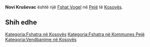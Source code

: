 {{Fshat në Kosovës
 | Emri                = Novi Kruševac
| sqi_V_name = Kryshec i Ri
| sqi_V_FULL_NAME_RO = Kryshec i Ri
| sqi_V_FULL_NAME_ND_RO = Kryshec i Ri
| sqi_V_SORT_NAME_RG = KRYSHECIRI
| sqi_V_FULL_NAME_RG = Kryshec i Ri
| sqi_V_FULL_NAME_ND_RG = Kryshec i Ri
| srp_N_name = Novi Kruševac
| srp_N_FULL_NAME_RO = Novi Kruševac
| srp_N_FULL_NAME_ND_RO = Novi Krusevac
| srp_N_SORT_NAME_RG = NOVIKRUSEVAC
| srp_N_FULL_NAME_RG = Novi Kruševac
| srp_N_FULL_NAME_ND_RG = Novi Krusevac
| srp_V_name = Baranski Lug
| srp_V_FULL_NAME_RO = Baranski Lug
| srp_V_FULL_NAME_ND_RO = Baranski Lug
| srp_V_SORT_NAME_RG = BARANSKILUG
| srp_V_FULL_NAME_RG = Baranski Lug
| srp_V_FULL_NAME_ND_RG = Baranski Lug

 | Emri (Rasa dhanore) = 
 | Figura              = 
 | Shteti              = Kosovo
 | Komuna              = Pejë
 | Kodi postar         = 
 | Sipërfaqja          = 

 | Popullsia           = 

 | Regj. i popullsisë  = 
 | Dend. e popullsisë  = 
 | Faqja zyrtare       = 
 <!--- Koordinatat ----> 
 | Gjerësia            = 42.591111
 | Gjatësia            = 20.362778
 | Lartësia            = 
}}
'''Novi Kruševac''' është një [[Fshat Vogel]] në [[Pejë]] të [[Kosovës]].

<!-- == Gjeografia == -->
<!-- == Historia == -->
<!-- == Demografia == -->
== Shih edhe ==
{{Komuna Pejë}}
{{Kosovo-Administrata-Cung}}

[[Kategoria:Fshatra në Kosovës]]
[[Kategoria:Fshatra në Kommunes Pejë]]
[[Kategoria:Vendbanime në Kosovës]]